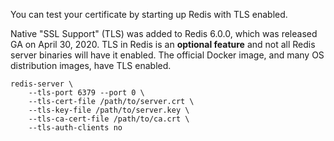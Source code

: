 You can test your certificate by starting up Redis with TLS enabled.


<Alert severity="warning">
  Native "SSL Support" (TLS) was added to Redis 6.0.0, which was released GA on April 30, 2020.
  TLS in Redis is an <strong>optional feature</strong> and not all Redis server binaries will have it enabled.
  The official Docker image, and many OS distribution images, have TLS enabled.
</Alert>


```shell
redis-server \
	--tls-port 6379 --port 0 \
	--tls-cert-file /path/to/server.crt \
	--tls-key-file /path/to/server.key \
	--tls-ca-cert-file /path/to/ca.crt \
	--tls-auth-clients no
```
